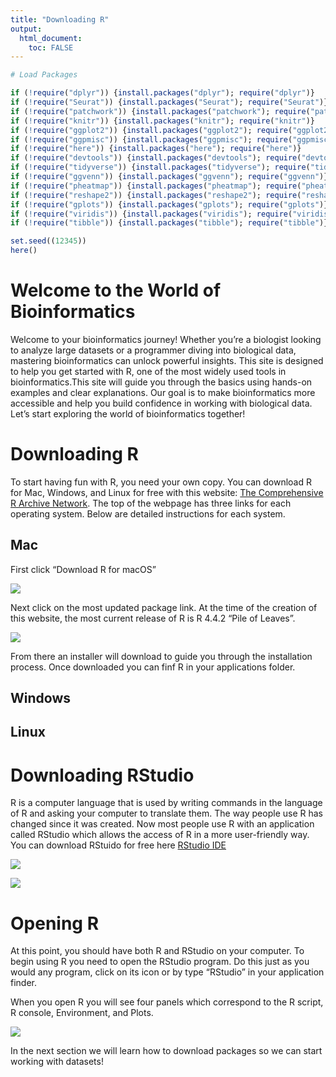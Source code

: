 ```yaml
---
title: "Downloading R"
output: 
  html_document:
    toc: FALSE
---
```


```r
# Load Packages 

if (!require("dplyr")) {install.packages("dplyr"); require("dplyr")}
if (!require("Seurat")) {install.packages("Seurat"); require("Seurat")}
if (!require("patchwork")) {install.packages("patchwork"); require("patchwork")}
if (!require("knitr")) {install.packages("knitr"); require("knitr")}
if (!require("ggplot2")) {install.packages("ggplot2"); require("ggplot2")}
if (!require("ggpmisc")) {install.packages("ggpmisc"); require("ggpmisc")}
if (!require("here")) {install.packages("here"); require("here")}
if (!require("devtools")) {install.packages("devtools"); require("devtools")}
if (!require("tidyverse")) {install.packages("tidyverse"); require("tidyverse")}
if (!require("ggvenn")) {install.packages("ggvenn"); require("ggvenn")}
if (!require("pheatmap")) {install.packages("pheatmap"); require("pheatmap")}
if (!require("reshape2")) {install.packages("reshape2"); require("reshape2")}
if (!require("gplots")) {install.packages("gplots"); require("gplots")}
if (!require("viridis")) {install.packages("viridis"); require("viridis")}
if (!require("tibble")) {install.packages("tibble"); require("tibble")}

set.seed((12345))
here()
```

# Welcome to the World of Bioinformatics

Welcome to your bioinformatics journey! Whether you're a biologist looking to analyze large datasets or a programmer diving into biological data, mastering bioinformatics can unlock powerful insights. This site is designed to help you get started with R, one of the most widely used tools in bioinformatics.This site will guide you through the basics using hands-on examples and clear explanations. Our goal is to make bioinformatics more accessible and help you build confidence in working with biological data. Let’s start exploring the world of bioinformatics together! 

# Downloading R

To start having fun with R, you need your own copy. You can download R for Mac, Windows, and Linux for free with this website: [The Comprehensive R Archive Network](https://cran.r-project.org/). The top of the webpage has three links for each operating system. Below are detailed instructions for each system.

## Mac

First click "Download R for macOS"

![](`r here::here("Images", "Screenshot 1.png")`)

Next click on the most updated package link. At the time of the creation of this website, the most current release of R is R 4.4.2 "Pile of Leaves".

![](`r here::here("Images", "Screenshot 2.png")`)

From there an installer will download to guide you through the installation process. Once downloaded you can finf R in your applications folder. 

## Windows

## Linux

# Downloading RStudio

R is a computer language that is used by writing commands in the language of R and asking your computer to translate them. The way people use R has changed since it was created. Now most people use R with an application called RStudio which allows the access of R in a more user-friendly way. You can download RStuido for free here [RStudio IDE](https://posit.co/downloads/)

![](`r here::here("Images", "Screenshot 3.png")`)

![](`r here::here("Images", "Screenshot 4.png")`)

# Opening R

At this point, you should have both R and RStudio on your computer. To begin using R you need to open the RStudio program. Do this just as you would any program, click on its icon or by type “RStudio” in your application finder.

When you open R you will see four panels which correspond to the R script, R console, Environment, and Plots.

![](`r here::here("Images", "Screenshot 5.png")`)

In the next section we will learn how to download packages so we can start working with datasets!
